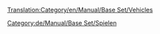 [[Translation:Category/en/Manual/Base Set/Vehicles]]

{{en/Bilingual box| De
| ''Artikel, die direkt mit Fahrzeuge zu tun haben, sind hier zu finden. <br> Dies ist eine Liste der Fahrzeuge. Lesen Sie den [[de/Manual/Fahrzeuge|Hauptartikel]] für eine Erläuterung des Konzepts: "Fahrzeuge".''
| ''Articles relating to vehicles in general are here. <br> This is a list of Vehicles.  Read the [[en/Manual/Vehicles|main article]] for an explanation of the concept of Vehicles.''
}}

[[Category:de/Manual/Base Set/Spielen]]